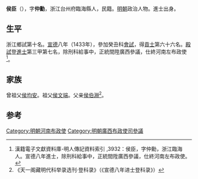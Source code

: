 {{Otheruses|other=名为侯仲勋的其他人物|侯仲勋}}

'''侯臣'''（{{bd|1404年||？}}），字'''仲勳'''，浙江台州府臨海縣人，民籍。[[明朝|明朝]]政治人物。進士出身。

== 生平 ==
浙江鄉試第十名。[[宣德|宣德]]八年（1433年），參加癸丑科[[會試|會試]]，得[[貢士|貢士]]第六十六名。[[殿試|殿試]]登[[進士|進士]]第三甲第七名，除刑科給事中，正統間陞廣西參議，仕終河南左布政使<ref>漢籍電子文獻資料庫-明人傳記資料索引 ,3932：侯臣，字仲勳，浙江臨海人。宣德八年進士，除刑科給事中，正統間陞廣西參議，仕終河南左布政使。</ref>。

== 家族 ==
曾祖父[[侯均安|侯均安]]。祖父[[侯文端|侯文端]]。父亲[[侯伯淵|侯伯淵]]<ref>《天一阁藏明代科举录选刊·登科录》（《宣德八年进士登科录》）</ref>。

==参考==
{{reflist}}

{{宣德八年癸丑科殿試金榜}}

{{Authority control}}

{{DEFAULTSORT:}}
[[Category:明朝河南布政使|Category:明朝河南布政使]]
[[Category:明朝廣西布政使司參議|Category:明朝廣西布政使司參議]]


{{明朝人物小作品}}